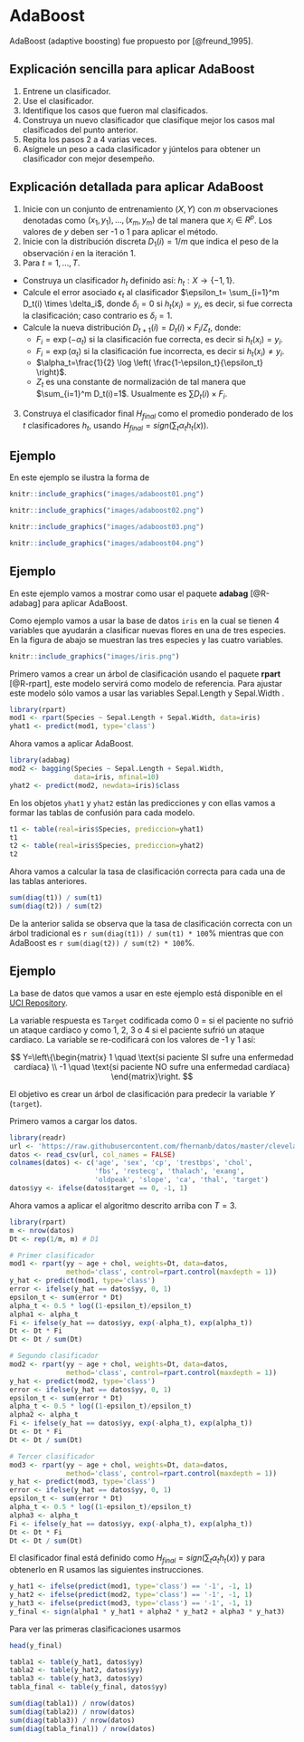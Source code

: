 # AdaBoost {#adaboost}

AdaBoost (adaptive boosting) fue propuesto por [@freund_1995].


## Explicación sencilla para aplicar AdaBoost {-}

1. Entrene un clasificador.
2. Use el clasificador.
3. Identifique los casos que fueron mal clasificados.
4. Construya un nuevo clasificador que clasifique mejor los casos mal clasificados del punto anterior.
5. Repita los pasos 2 a 4 varias veces.
6. Asígnele un peso a cada clasificador y júntelos para obtener un clasificador con mejor desempeño.

## Explicación detallada para aplicar AdaBoost {-}

1. Inicie con un conjunto de entrenamiento $(X, Y)$ con $m$ observaciones denotadas como $(x_1, y_1), \ldots, (x_m, y_m)$ de tal manera que $x_i \in R^p$. Los valores de $y$ deben ser -1 o 1 para aplicar el método.
2. Inicie con la distribución discreta $D_1(i)=1/m$ que indica el peso de la observación $i$ en la iteración $1$.
3. Para $t=1, \ldots, T$.
  - Construya un clasificador $h_t$ definido así: $h_t : X \rightarrow \{-1, 1 \}$.
  - Calcule el error asociado $\epsilon_t$ al clasificador $\epsilon_t= \sum_{i=1}^m D_t(i) \times \delta_i$, donde $\delta_i=0$ si $h_t(x_i)=y_i$, es decir, si fue correcta la clasificación; caso contrario es $\delta_i=1$.
  - Calcule la nueva distribución $D_{t+1}(i)=D_{t}(i) \times F_i / Z_t$, donde:   
    - $F_i=\exp(-\alpha_t)$ si la clasificación fue correcta, es decir si $h_t(x_i) = y_i$.
    - $F_i=\exp(\alpha_t)$ si la clasificación fue incorrecta, es decir si $h_t(x_i) \neq y_i$.
    - $\alpha_t=\frac{1}{2} \log \left( \frac{1-\epsilon_t}{\epsilon_t} \right)$.
    - $Z_t$ es una constante de normalización de tal manera que $\sum_{i=1}^m D_t(i)=1$. Usualmente es $\sum D_{t}(i) \times F_i$.
3. Construya el clasificador final $H_{final}$ como el promedio ponderado de los $t$ clasificadores $h_t$, usando $H_{final}=sign(\sum_t \alpha_t h_t(x))$.

## Ejemplo {-}
En este ejemplo se ilustra la forma de 

```r
knitr::include_graphics("images/adaboost01.png")
```

```r
knitr::include_graphics("images/adaboost02.png")
```

```r
knitr::include_graphics("images/adaboost03.png")
```

```r
knitr::include_graphics("images/adaboost04.png")
```

## Ejemplo {-}
En este ejemplo vamos a mostrar como usar el paquete **adabag** [@R-adabag] para aplicar AdaBoost.

Como ejemplo vamos a usar la base de datos `iris` en la cual se tienen 4 variables que ayudarán a clasificar nuevas flores en una de tres especies. En la figura de abajo se muestran las tres especies y las cuatro variables.

```r
knitr::include_graphics("images/iris.png")
```

Primero vamos a crear un árbol de clasificación usando el paquete **rpart** [@R-rpart], este modelo servirá como modelo de referencia. Para ajustar este modelo sólo vamos a usar las variables Sepal.Length y Sepal.Width
.
```r
library(rpart)
mod1 <- rpart(Species ~ Sepal.Length + Sepal.Width, data=iris)
yhat1 <- predict(mod1, type='class')
```

Ahora vamos a aplicar AdaBoost.

```r
library(adabag)
mod2 <- bagging(Species ~ Sepal.Length + Sepal.Width, 
                data=iris, mfinal=10)
yhat2 <- predict(mod2, newdata=iris)$class
```

En los objetos `yhat1` y `yhat2` están las predicciones y con ellas vamos a formar las tablas de confusión para cada modelo.

```r
t1 <- table(real=iris$Species, prediccion=yhat1)
t1
t2 <- table(real=iris$Species, prediccion=yhat2)
t2
```

Ahora vamos a calcular la tasa de clasificación correcta para cada una de las tablas anteriores.

```r
sum(diag(t1)) / sum(t1)
sum(diag(t2)) / sum(t2)
```

De la anterior salida se observa que la tasa de clasificación correcta con un árbol tradicional es `r sum(diag(t1)) / sum(t1) * 100`% mientras que con AdaBoost es `r sum(diag(t2)) / sum(t2) * 100`%.

## Ejemplo {-}
La base de datos que vamos a usar en este ejemplo está disponible en el [UCI Repository](https://archive.ics.uci.edu/ml/datasets/Heart+Disease). 

La variable respuesta es `Target` codificada como 0 = si el paciente no sufrió un ataque cardiaco y como 1, 2, 3 o 4 si el paciente sufrió un ataque cardiaco. La variable se re-codificará con los valores de -1 y 1 así:

$$
Y=\left\{\begin{matrix}
1 \quad \text{si paciente SI sufre una enfermedad cardíaca} \\ 
-1 \quad \text{si paciente NO sufre una enfermedad cardíaca}
\end{matrix}\right.
$$

El objetivo es crear un árbol de clasificación para predecir la variable $Y$ (`target`).

Primero vamos a cargar los datos.

```r
library(readr)
url <- 'https://raw.githubusercontent.com/fhernanb/datos/master/cleveland.csv'
datos <- read_csv(url, col_names = FALSE)
colnames(datos) <- c('age', 'sex', 'cp', 'trestbps', 'chol',
                     'fbs', 'restecg', 'thalach', 'exang', 
                     'oldpeak', 'slope', 'ca', 'thal', 'target')
datos$yy <- ifelse(datos$target == 0, -1, 1)
```

Ahora vamos a aplicar el algoritmo descrito arriba con $T=3$.

```r
library(rpart)
m <- nrow(datos)
Dt <- rep(1/m, m) # D1

# Primer clasificador
mod1 <- rpart(yy ~ age + chol, weights=Dt, data=datos, 
              method='class', control=rpart.control(maxdepth = 1))
y_hat <- predict(mod1, type='class')
error <- ifelse(y_hat == datos$yy, 0, 1)
epsilon_t <- sum(error * Dt)
alpha_t <- 0.5 * log((1-epsilon_t)/epsilon_t)
alpha1 <- alpha_t
Fi <- ifelse(y_hat == datos$yy, exp(-alpha_t), exp(alpha_t))
Dt <- Dt * Fi
Dt <- Dt / sum(Dt)

# Segundo clasificador
mod2 <- rpart(yy ~ age + chol, weights=Dt, data=datos, 
              method='class', control=rpart.control(maxdepth = 1))
y_hat <- predict(mod2, type='class')
error <- ifelse(y_hat == datos$yy, 0, 1)
epsilon_t <- sum(error * Dt)
alpha_t <- 0.5 * log((1-epsilon_t)/epsilon_t)
alpha2 <- alpha_t
Fi <- ifelse(y_hat == datos$yy, exp(-alpha_t), exp(alpha_t))
Dt <- Dt * Fi
Dt <- Dt / sum(Dt)

# Tercer clasificador
mod3 <- rpart(yy ~ age + chol, weights=Dt, data=datos, 
              method='class', control=rpart.control(maxdepth = 1))
y_hat <- predict(mod3, type='class')
error <- ifelse(y_hat == datos$yy, 0, 1)
epsilon_t <- sum(error * Dt)
alpha_t <- 0.5 * log((1-epsilon_t)/epsilon_t)
alpha3 <- alpha_t
Fi <- ifelse(y_hat == datos$yy, exp(-alpha_t), exp(alpha_t))
Dt <- Dt * Fi
Dt <- Dt / sum(Dt)
```

El clasificador final está definido como $H_{final}=sign(\sum_t \alpha_t h_t(x))$ y para obtenerlo en R usamos las siguientes instrucciones.

```r
y_hat1 <- ifelse(predict(mod1, type='class') == '-1', -1, 1)
y_hat2 <- ifelse(predict(mod2, type='class') == '-1', -1, 1)
y_hat3 <- ifelse(predict(mod3, type='class') == '-1', -1, 1)
y_final <- sign(alpha1 * y_hat1 + alpha2 * y_hat2 + alpha3 * y_hat3)
```

Para ver las primeras clasificaciones usarmos

```r
head(y_final)
```

```r
tabla1 <- table(y_hat1, datos$yy)
tabla2 <- table(y_hat2, datos$yy)
tabla3 <- table(y_hat3, datos$yy)
tabla_final <- table(y_final, datos$yy)

sum(diag(tabla1)) / nrow(datos)
sum(diag(tabla2)) / nrow(datos)
sum(diag(tabla3)) / nrow(datos)
sum(diag(tabla_final)) / nrow(datos)
```


